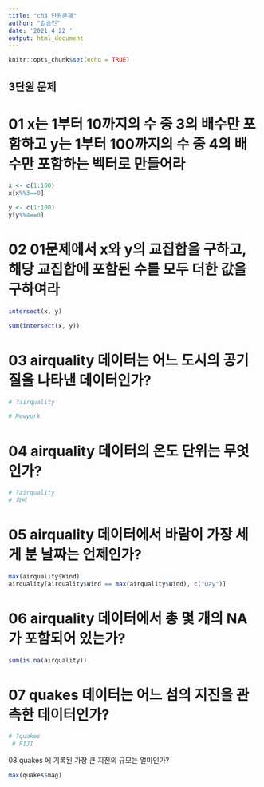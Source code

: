 ```yaml
---
title: "ch3 단원문제"
author: "김승건"
date: '2021 4 22 '
output: html_document
---
```


```r
knitr::opts_chunk$set(echo = TRUE)
```

## 3단원 문제
# 01 x는 1부터 10까지의 수 중 3의 배수만 포함하고 y는 1부터 100까지의 수 중 4의 배수만 포함하는 벡터로 만들어라
```r
x <- c(1:100)
x[x%%3==0]
```

```r
y <- c(1:100)
y[y%%4==0]
```

# 02 01문제에서 x와 y의 교집합을 구하고, 해당 교집합에 포함된 수를 모두 더한 값을 구하여라
```r
intersect(x, y)
```
```r
sum(intersect(x, y))
```

# 03 airquality 데이터는 어느 도시의 공기 질을 나타낸 데이터인가?
```r
# ?airquality

# Newyork
```


# 04 airquality 데이터의 온도 단위는 무엇인가?
```r
# ?airquality
# 화씨

```

# 05 airquality 데이터에서 바람이 가장 세게 분 날짜는 언제인가?
```r
max(airquality$Wind)
airquality[airquality$Wind == max(airquality$Wind), c("Day")]
```
# 06 airquality 데이터에서 총 몇 개의 NA가 포함되어 있는가?
```r
sum(is.na(airquality))
```
# 07 quakes 데이터는 어느 섬의 지진을 관측한 데이터인가?
```r
# ?quakes
 # FIJI
```
08 quakes 에 기록된 가장 큰 지진의 규모는 얼마인가?

```r
max(quakes$mag)
```







